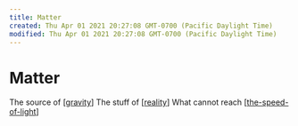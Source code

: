 ```yaml
---
title: Matter
created: Thu Apr 01 2021 20:27:08 GMT-0700 (Pacific Daylight Time)
modified: Thu Apr 01 2021 20:27:08 GMT-0700 (Pacific Daylight Time)
---
```


# Matter

The source of [[gravity]]
The stuff of [[reality]]
What cannot reach [[the-speed-of-light]]

[//begin]: # 'Autogenerated link references for markdown compatibility'
[gravity]: gravity 'gravity'
[reality]: reality 'Reality'
[the-speed-of-light]: the-speed-of-light 'The Speed of Light'
[//end]: # 'Autogenerated link references'

